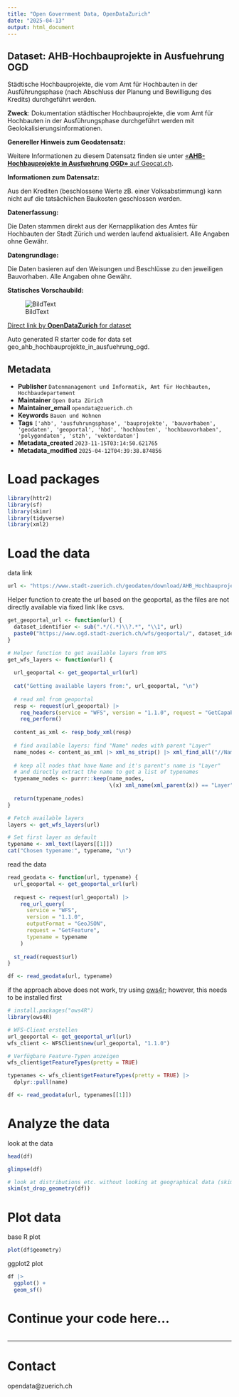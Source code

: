 ```yaml
---
title: "Open Government Data, OpenDataZurich"
date: "2025-04-13"
output: html_document
---
```


## Dataset: AHB-Hochbauprojekte in Ausfuehrung OGD

Städtische Hochbauprojekte, die vom Amt für Hochbauten in der Ausführungsphase (nach Abschluss der Planung und Bewilligung des Kredits) durchgeführt werden.  

**Zweck**: Dokumentation städtischer Hochbauprojekte, die vom Amt für Hochbauten in der Ausführungsphase durchgeführt werden mit Geolokalisierungsinformationen.

**Genereller Hinweis zum Geodatensatz:**


Weitere Informationen zu diesem Datensatz finden sie unter [«**AHB-Hochbauprojekte in Ausfuehrung OGD»** auf Geocat.ch](https://www.geocat.ch/geonetwork/srv/ger/catalog.search#/metadata/cc6b96f5-4bf0-4c95-928a-92a06fb1e920).				
			   

**Informationen zum Datensatz:**

Aus den Krediten (beschlossene Werte zB. einer Volksabstimmung) kann nicht auf die tatsächlichen Baukosten geschlossen werden. 

**Datenerfassung:**

Die Daten stammen direkt aus der Kernapplikation des Amtes für Hochbauten der Stadt Zürich und werden laufend aktualisiert. Alle Angaben ohne Gewähr.

**Datengrundlage:**

Die Daten basieren auf den Weisungen und Beschlüsse zu den jeweiligen Bauvorhaben. Alle Angaben ohne Gewähr.

**Statisches Vorschaubild:**

![BildText](https://www.gis.stadt-zuerich.ch/zueriplan_docs/geocat/cc6b96f5-4bf0-4c95-928a-92a06fb1e920.png)



[Direct link by **OpenDataZurich** for dataset](https://data.stadt-zuerich.ch/dataset/geo_ahb_hochbauprojekte_in_ausfuehrung_ogd)

Auto generated R starter code for data set geo_ahb_hochbauprojekte_in_ausfuehrung_ogd.

## Metadata

- **Publisher** `Datenmanagement und Informatik, Amt für Hochbauten, Hochbaudepartement`
- **Maintainer** `Open Data Zürich`
- **Maintainer_email** `opendata@zuerich.ch`
- **Keywords** `Bauen und Wohnen`
- **Tags** `['ahb', 'ausfuhrungsphase', 'bauprojekte', 'bauvorhaben', 'geodaten', 'geoportal', 'hbd', 'hochbauten', 'hochbauvorhaben', 'polygondaten', 'stzh', 'vektordaten']`
- **Metadata_created** `2023-11-15T03:14:50.621765`
- **Metadata_modified** `2025-04-12T04:39:38.874856`


# Load packages

```r
library(httr2)
library(sf)
library(skimr)
library(tidyverse)
library(xml2)
```

# Load the data

data link
```r
url <- "https://www.stadt-zuerich.ch/geodaten/download/AHB_Hochbauprojekte_in_Ausfuehrung_OGD?format=geojson_link"
```


Helper function to create the url based on the geoportal, as the files are not directly available via fixed link like csvs.
```r
get_geoportal_url <- function(url) {
  dataset_identifier <- sub(".*/(.*)\\?.*", "\\1", url)
  paste0("https://www.ogd.stadt-zuerich.ch/wfs/geoportal/", dataset_identifier)
}
```

```r
# Helper function to get available layers from WFS
get_wfs_layers <- function(url) {
  
  url_geoportal <- get_geoportal_url(url)
  
  cat("Getting available layers from:", url_geoportal, "\n")
  
  # read xml from geoportal
  resp <- request(url_geoportal) |> 
    req_headers(service = "WFS", version = "1.1.0", request = "GetCapabilities") |> 
    req_perform()
  
  content_as_xml <- resp_body_xml(resp)
  
  # find available layers: find "Name" nodes with parent "Layer"
  name_nodes <- content_as_xml |> xml_ns_strip() |> xml_find_all("//Name")
  
  # keep all nodes that have Name and it's parent's name is "Layer"
  # and directly extract the name to get a list of typenames
  typename_nodes <- purrr::keep(name_nodes,
                                \(x) xml_name(xml_parent(x)) == "Layer")
  
  return(typename_nodes)
}

# Fetch available layers
layers <- get_wfs_layers(url)

# Set first layer as default
typename <- xml_text(layers[[1]])
cat("Chosen typename:", typename, "\n")
```

read the data
```r
read_geodata <- function(url, typename) {
  url_geoportal <- get_geoportal_url(url)
  
  request <- request(url_geoportal) |>
    req_url_query(
      service = "WFS",
      version = "1.1.0",
      outputFormat = "GeoJSON",
      request = "GetFeature",
      typename = typename
    )
  
  st_read(request$url)
}

df <- read_geodata(url, typename)
```

if the approach above does not work, try using [ows4r](https://eblondel.github.io/ows4R/); however, this needs to be installed first
```r
# install.packages("ows4R")
library(ows4R)

# WFS-Client erstellen
url_geoportal <- get_geoportal_url(url)
wfs_client <- WFSClient$new(url_geoportal, "1.1.0")

# Verfügbare Feature-Typen anzeigen
wfs_client$getFeatureTypes(pretty = TRUE)

typenames <- wfs_client$getFeatureTypes(pretty = TRUE) |> 
  dplyr::pull(name)

df <- read_geodata(url, typenames[[1]])
```

# Analyze the data

look at the data
```r
head(df)
```

```r
glimpse(df)
```

```r
# look at distributions etc. without looking at geographical data (skim cannot deal with geometries)
skim(st_drop_geometry(df))
```

# Plot data

base R plot
```r
plot(df$geometry)
```

ggplot2 plot
```r
df |>
  ggplot() +
  geom_sf()
```

# Continue your code here...

```r

```

------------------------------------------------------------------------

# Contact

opendata@zuerich.ch
